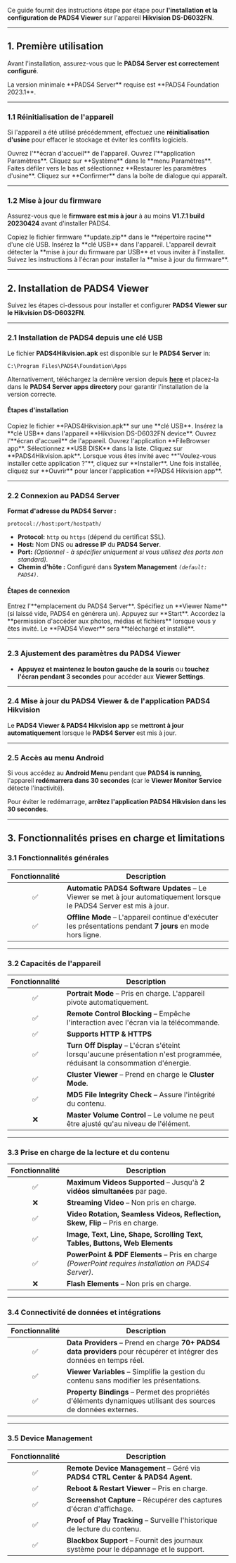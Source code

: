 Ce guide fournit des instructions étape par étape pour **l'installation et la configuration de PADS4 Viewer** sur l'appareil **Hikvision DS-D6032FN**.

***

## **1. Première utilisation**

Avant l'installation, assurez-vous que le **PADS4 Server est correctement configuré**.

<Note>
  La version minimale **PADS4 Server** requise est **PADS4 Foundation 2023.1**.
</Note>

***

### **1.1 Réinitialisation de l'appareil**

Si l'appareil a été utilisé précédemment, effectuez une **réinitialisation d'usine** pour effacer le stockage et éviter les conflits logiciels.

<Steps>
  <Step title="Première étape">
    Ouvrez l'**écran d'accueil** de l'appareil.
  </Step>

  <Step title="Deuxième étape">
    Ouvrez l'**application Paramètres**.
  </Step>

  <Step title="Troisième étape">
    Cliquez sur **Système** dans le **menu Paramètres**.
  </Step>

  <Step title="Quatrième étape">
    Faites défiler vers le bas et sélectionnez **Restaurer les paramètres d'usine**.
  </Step>

  <Step title="Cinquième étape">
    Cliquez sur **Confirmer** dans la boîte de dialogue qui apparaît.
  </Step>
</Steps>

***

### **1.2 Mise à jour du firmware**

Assurez-vous que le **firmware est mis à jour** à au moins **V1.7.1 build 20230424** avant d'installer PADS4.

<Steps>
  <Step title="Première étape">
    Copiez le fichier firmware **update.zip** dans le **répertoire racine** d'une clé USB.
  </Step>

  <Step title="Deuxième étape">
    Insérez la **clé USB** dans l'appareil.
  </Step>

  <Step title="Troisième étape">
    L'appareil devrait détecter la **mise à jour du firmware par USB** et vous inviter à l'installer.
  </Step>

  <Step title="Quatrième étape">
    Suivez les instructions à l'écran pour installer la **mise à jour du firmware**.
  </Step>
</Steps>

***

## **2. Installation de PADS4 Viewer**

Suivez les étapes ci-dessous pour installer et configurer **PADS4 Viewer sur le Hikvision DS-D6032FN**.

***

### **2.1 Installation de PADS4 depuis une clé USB**

Le fichier **PADS4Hikvision.apk** est disponible sur le **PADS4 Server** in:

```
C:\Program Files\PADS4\Foundation\Apps  
```

Alternativement, téléchargez la dernière version depuis [**here**](https://github.com/PADS4/PADS4-Viewer-HikVision/releases/latest) et placez-la dans le **PADS4 Server apps directory** pour garantir l'installation de la version correcte.

#### **Étapes d'installation**

<Steps>
  <Step title="Première étape">
    Copiez le fichier **PADS4Hikvision.apk** sur une **clé USB**.
  </Step>

  <Step title="Deuxième étape">
    Insérez la **clé USB** dans l'appareil **Hikvision DS-D6032FN device**.
  </Step>

  <Step title="Troisième étape">
    Ouvrez l'**écran d'accueil** de l'appareil.
  </Step>

  <Step title="Quatrième étape">
    Ouvrez l'application **FileBrowser app**.
  </Step>

  <Step title="Cinquième étape">
    Sélectionnez **USB DISK** dans la liste.
  </Step>

  <Step title="Sixième étape">
    Cliquez sur **PADS4Hikvision.apk**.
  </Step>

  <Step title="Septième étape">
    Lorsque vous êtes invité avec **"Voulez-vous installer cette application ?"**, cliquez sur **Installer**.
  </Step>

  <Step title="Huitième étape">
    Une fois installée, cliquez sur **Ouvrir** pour lancer l'application **PADS4 Hikvision app**.
  </Step>
</Steps>

***

### **2.2 Connexion au PADS4 Server**

**Format d'adresse du PADS4 Server :**

```
protocol://host:port/hostpath/  
```

* **Protocol:** `http` ou `https` (dépend du certificat SSL).
* **Host:** Nom DNS ou **adresse IP** du **PADS4 Server**.
* **Port:** *(Optionnel - à spécifier uniquement si vous utilisez des ports non standard).*
* **Chemin d'hôte :** Configuré dans **System Management** *`(default: PADS4)`*.

#### **Étapes de connexion**

<Steps>
  <Step title="Première étape">
    Entrez l'**emplacement du PADS4 Server**.
  </Step>

  <Step title="Deuxième étape - *Optionnelle*">
    Spécifiez un **Viewer Name** (si laissé vide, PADS4 en générera un).
  </Step>

  <Step title="Troisième étape">
    Appuyez sur **Start**.
  </Step>

  <Step title="Quatrième étape">
    Accordez la **permission d'accéder aux photos, médias et fichiers** lorsque vous y êtes invité.
  </Step>

  <Step title="Cinquième étape">
    Le **PADS4 Viewer** sera **téléchargé et installé**.
  </Step>
</Steps>

***

### **2.3 Ajustement des paramètres du PADS4 Viewer**

* **Appuyez et maintenez le bouton gauche de la souris** ou **touchez l'écran pendant 3 secondes** pour accéder aux **Viewer Settings**.

***

### **2.4 Mise à jour du PADS4 Viewer & de l'application PADS4 Hikvision**

Le **PADS4 Viewer & PADS4 Hikvision app** se **mettront à jour automatiquement** lorsque le **PADS4 Server** est mis à jour.

***

### **2.5 Accès au menu Android**

Si vous accédez au **Android Menu** pendant que **PADS4 is running**, l'appareil **redémarrera dans 30 secondes** (car le **Viewer Monitor Service** détecte l'inactivité).

Pour éviter le redémarrage, **arrêtez l'application PADS4 Hikvision dans les 30 secondes**.

***

## **3. Fonctionnalités prises en charge et limitations**

### **3.1 Fonctionnalités générales**

| Fonctionnalité | Description                                                                                                            |
| :------------: | ---------------------------------------------------------------------------------------------------------------------- |
|        ✅       | **Automatic PADS4 Software Updates** – Le Viewer se met à jour automatiquement lorsque le PADS4 Server est mis à jour. |
|        ✅       | **Offline Mode** – L'appareil continue d'exécuter les présentations pendant **7 jours** en mode hors ligne.            |

***

### **3.2 Capacités de l'appareil**

| Fonctionnalité | Description                                                                                                               |
| :------------: | ------------------------------------------------------------------------------------------------------------------------- |
|        ✅       | **Portrait Mode** – Pris en charge. L'appareil pivote automatiquement.                                                    |
|        ✅       | **Remote Control Blocking** – Empêche l'interaction avec l'écran via la télécommande.                                     |
|        ✅       | **Supports HTTP & HTTPS**                                                                                                 |
|        ✅       | **Turn Off Display** – L'écran s'éteint lorsqu'aucune présentation n'est programmée, réduisant la consommation d'énergie. |
|        ✅       | **Cluster Viewer** – Prend en charge le **Cluster Mode**.                                                                 |
|        ✅       | **MD5 File Integrity Check** – Assure l'intégrité du contenu.                                                             |
|        ❌       | **Master Volume Control** – Le volume ne peut être ajusté qu'au niveau de l'élément.                                      |

***

### **3.3 Prise en charge de la lecture et du contenu**

| Fonctionnalité | Description                                                                                          |
| :------------: | ---------------------------------------------------------------------------------------------------- |
|        ✅       | **Maximum Videos Supported** – Jusqu'à **2 vidéos simultanées** par page.                            |
|        ❌       | **Streaming Video** – Non pris en charge.                                                            |
|        ✅       | **Video Rotation, Seamless Videos, Reflection, Skew, Flip** – Pris en charge.                        |
|        ✅       | **Image, Text, Line, Shape, Scrolling Text, Tables, Buttons, Web Elements**                          |
|        ✅       | **PowerPoint & PDF Elements** – Pris en charge *(PowerPoint requires installation on PADS4 Server)*. |
|        ❌       | **Flash Elements** – Non pris en charge.                                                             |

***

### **3.4 Connectivité de données et intégrations**

| Fonctionnalité | Description                                                                                                             |
| :------------: | ----------------------------------------------------------------------------------------------------------------------- |
|        ✅       | **Data Providers** – Prend en charge **70+ PADS4 data providers** pour récupérer et intégrer des données en temps réel. |
|        ✅       | **Viewer Variables** – Simplifie la gestion du contenu sans modifier les présentations.                                 |
|        ✅       | **Property Bindings** – Permet des propriétés d'éléments dynamiques utilisant des sources de données externes.          |

***

### **3.5 Device Management**

| Fonctionnalité | Description                                                                          |
| :------------: | ------------------------------------------------------------------------------------ |
|        ✅       | **Remote Device Management** – Géré via **PADS4 CTRL Center & PADS4 Agent**.         |
|        ✅       | **Reboot & Restart Viewer** – Pris en charge.                                        |
|        ✅       | **Screenshot Capture** – Récupérer des captures d'écran d'affichage.                 |
|        ✅       | **Proof of Play Tracking** – Surveille l'historique de lecture du contenu.           |
|        ✅       | **Blackbox Support** – Fournit des journaux système pour le dépannage et le support. |
